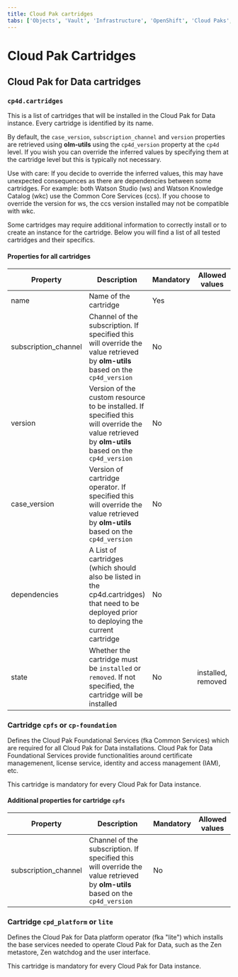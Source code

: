 ```yaml
---
title: Cloud Pak cartridges
tabs: ['Objects', 'Vault', 'Infrastructure', 'OpenShift', 'Cloud Paks', 'Cartridges', 'Configuration', 'Other']
---
```


# Cloud Pak Cartridges

## Cloud Pak for Data cartridges

### `cp4d.cartridges`
This is a list of cartridges that will be installed in the Cloud Pak for Data instance. Every cartridge is identified by its name.

By default, the `case_version`, `subscription_channel` and `version` properties are retrieved using **olm-utils** using the `cp4d_version` property at the `cp4d` level. If you wish you can override the inferred values by specifying them at the cartridge level but this is typically not necessary.

<InlineNotification kind="warning">
Use with care: If you decide to override the inferred values, this may have unexpected consequences as there are dependencies between some cartridges. For example: both Watson Studio (ws) and Watson Knowledge Catalog (wkc) use the Common Core Services (ccs). If you choose to override the version for ws, the ccs version installed may not be compatible with wkc.
</InlineNotification>


Some cartridges may require additional information to correctly install or to create an instance for the cartridge. Below you will find a list of all tested cartridges and their specifics.

#### Properties for all cartridges
| Property | Description                                                          | Mandatory | Allowed values |
| -------- | -------------------------------------------------------------------- | --------- | -------------- |
| name     | Name of the cartridge                                         | Yes | |
| subscription_channel | Channel of the subscription. If specified this will override the value retrieved by **olm-utils** based on the `cp4d_version` | No | |
| version  | Version of the custom resource to be installed. If specified this will override the value retrieved by **olm-utils** based on the `cp4d_version` | No | |
| case_version | Version of cartridge operator. If specified this will override the value retrieved by **olm-utils** based on the `cp4d_version` | No | |
| dependencies | A List of cartridges (which should also be listed in the cp4d.cartridges) that need to be deployed prior to deploying the current cartridge | No | |
| state     | Whether the cartridge must be `installed` or `removed`. If not specified, the cartridge will be installed | No | installed, removed |

### Cartridge `cpfs` or `cp-foundation`
Defines the Cloud Pak Foundational Services (fka Common Services) which are required for all Cloud Pak for Data installations. Cloud Pak for Data Foundational Services provide functionalities around certificate managemenent, license service, identity and access management (IAM), etc. 

This cartridge is mandatory for every Cloud Pak for Data instance.

#### Additional properties for cartridge `cpfs`
| Property | Description                                                          | Mandatory | Allowed values |
| -------- | -------------------------------------------------------------------- | --------- | -------------- |
| subscription_channel | Channel of the subscription. If specified this will override the value retrieved by **olm-utils** based on the `cp4d_version` | No | |

### Cartridge `cpd_platform` or `lite`
Defines the Cloud Pak for Data platform operator (fka "lite") which installs the base services needed to operate Cloud Pak for Data, such as the Zen metastore, Zen watchdog and the user interface. 

This cartridge is mandatory for every Cloud Pak for Data instance.